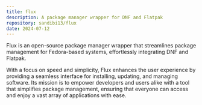```yaml
---
title: flux
description: A package manager wrapper for DNF and Flatpak
repository: sandibi13/flux
date: 2024-07-12
---
```


Flux is an open-source package manager wrapper that streamlines package management for Fedora-based systems, effortlessly integrating DNF and Flatpak.

With a focus on speed and simplicity, Flux enhances the user experience by providing a seamless interface for installing, updating, and managing software. Its mission is to empower developers and users alike with a tool that simplifies package management, ensuring that everyone can access and enjoy a vast array of applications with ease.
